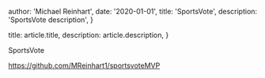 
  author: 'Michael Reinhart',
  date: '2020-01-01',
  title: 'SportsVote',
  description:
    'SportsVote description',
}

  title: article.title,
  description: article.description,
}


SportsVote


https://github.com/MReinhart1/sportsvoteMVP